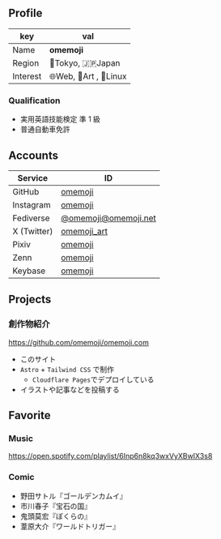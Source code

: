 ## Profile

| key      | val                    |
| -------- | ---------------------- |
| Name     | **omemoji**            |
| Region   | 🗼Tokyo, 🇯🇵Japan       |
| Interest | 🌐Web, 🎨Art , 🐧Linux |

### Qualification

- 実用英語技能検定 準 1 級
- 普通自動車免許

## Accounts

| Service     | ID                                                  |
| ----------- | --------------------------------------------------- |
| GitHub      | [omemoji](https://github.com/omemoji)               |
| Instagram   | [omemoji](https://instagram.com/omemoji)            |
| Fediverse   | [@omemoji@omemoji.net](https://omemoji.net/omemoji) |
| X (Twitter) | [omemoji_art](https://twitter.com/omemoji_art)      |
| Pixiv       | [omemoji](https://www.pixiv.net/users/65949346)     |
| Zenn        | [omemoji](https://zenn.dev/omemoji)                 |
| Keybase     | [omemoji](https://keybase.io/omemoji)               |

## Projects

### 創作物紹介

https://github.com/omemoji/omemoji.com

- このサイト
- `Astro` + `Tailwind CSS` で制作
  - `Cloudflare Pages`でデプロイしている
- イラストや記事などを投稿する

## Favorite

### Music

https://open.spotify.com/playlist/6Inp6n8kq3wxVyXBwIX3s8

### Comic

- 野田サトル『ゴールデンカムイ』
- 市川春子『宝石の国』
- 鬼頭莫宏『ぼくらの』
- 葦原大介『ワールドトリガー』
